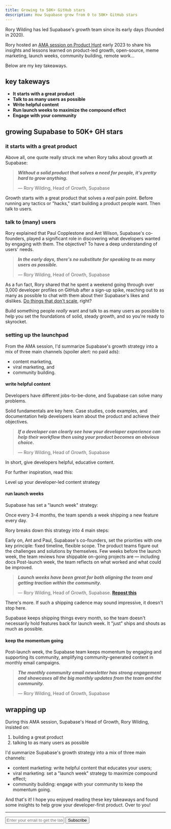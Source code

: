 ```yaml
---
title: Growing to 50K+ GitHub stars
description: How Supabase grew from 0 to 50K+ GitHub stars
---
```


Rory Wilding has led Supabase's growth team since its early days (founded in 2020).

Rory hosted an [AMA session on Product Hunt](https://www.producthunt.com/discussions/ama-session-on-product-led-growth-with-rory-head-of-growth-at-supabase) early 2023 to share his insights and lessons learned on product-led growth, open-source, meme marketing, launch weeks, community building, remote work…

Below are my key takeaways.

## key takeways

- **It starts with a great product**
- **Talk to as many users as possible**
- **Write helpful content**
- **Run launch weeks to maximize the compound effect**
- **Engage with your community**

## growing Supabase to 50K+ <Tooltip tip="GitHub">GH</Tooltip> stars

### it starts with a great product

Above all, one quote really struck me when Rory talks about growth at Supabase:

> **_Without a solid product that solves a need for people, it's pretty hard to grow anything._**
>
> — Rory Wilding, Head of Growth, Supabase

Growth starts with a great product that solves a _real_ pain point. Before running any tactics or "hacks," start building a product people want. Then talk to users.

### talk to (many) users

Rory explained that Paul Copplestone and Ant Wilson, Supabase's co-founders, played a significant role in discovering what developers wanted by engaging with them. The objective? To have a deep understanding of users' needs.

> **_In the early days, there's no substitute for speaking to as many users as possible._**
>
> — Rory Wilding, Head of Growth, Supabase

As a fun fact, Rory shared that he spent a weekend going through over 3,000 developer profiles on GitHub after a sign-up spike, reaching out to as many as possible to chat with them about their Supabase's likes and dislikes. [Do things that don't scale](http://paulgraham.com/ds.html), right?

Build something people _really_ want and talk to as many users as possible to help you set the foundations of solid, steady growth, and so you're ready to skyrocket.

### setting up the launchpad

From the AMA session, I'd summarize Supabase's growth strategy into a mix of three main channels (spoiler alert: no paid ads):
- content marketing,
- viral marketing, and
- community building.

#### **write helpful content**

Developers have different jobs-to-be-done, and Supabase can solve many problems.

Solid fundamentals are key here. Case studies, code examples, and documentation help developers learn about the product and achieve their objectives.

> **_If a developer can clearly see how your developer experience can help their workflow then using your product becomes an obvious choice._**
>
> — Rory Wilding, Head of Growth, Supabase

In short, give developers helpful, educative content.

For further inspiration, read this:

<Card title="Introduction to the DEV Content Framework" href="https://read.cv/fmerian/dev">
  Level up your developer-led content strategy
</Card>

#### **run launch weeks**

Supabase has set a "launch week" strategy:

Once every 3-4 months, the team spends a week shipping a new feature every day.

Rory breaks down this strategy into 4 main steps:

<Steps>
  <Step title="Set up the priorities">
    Early on, Ant and Paul, Supabase's co-founders, set the priorities with one key principle: fixed timeline, flexible scope.
  </Step>
  <Step title="Build">
    The product teams figure out the challenges and solutions by themselves.
  </Step>
  <Step title="Review on-going projects">
    Few weeks before the launch week, the team reviews how shippable on-going projects are — including docs
  </Step>
  <Step title="Reflect">
    Post-launch week, the team reflects on what worked and what could be improved.
  </Step>
</Steps>

> **_Launch weeks have been great for both aligning the team and getting traction within the community._**
>
> — Rory Wilding, Head of Growth, Supabase. **[Repost this](https://x.com/launchweekdev/status/1871224329121460610)**

There's more. If such a shipping cadence may sound impressive, it doesn't stop here.

Supabase keeps shipping things every month, so the team doesn't necessarily hold features back for launch week. It "just" ships and shouts as much as possible.

#### **keep the momentum going**

Post-launch week, the Supabase team keeps momentum by engaging and supporting its community, amplifying community-generated content in monthly email campaigns.

> **_The monthly community email newsletter has strong engagement and showcases all the big monthly updates from the team and the community._**
>
> — Rory Wilding, Head of Growth, Supabase

## wrapping up

During this AMA session, Supabase's Head of Growth, Rory Wilding, insisted on:
1. building a great product
2. talking to as many users as possible

I'd summarize Supabase's growth strategy into a mix of three main channels:

- content marketing: write helpful content that educates your users;
- viral marketing: set a "launch week" strategy to maximize compound effect;
- community building: engage with your community to keep the momentum going.

And that's it! I hope you enjoyed reading these key takeaways and found some insights to help grow your developer-first product. Over to you!

---

<form
  action="https://buttondown.com/api/emails/embed-subscribe/launchweek.dev"
  method="post"
  target="popupwindow"
  onsubmit="window.open('https://buttondown.com/launchweek.dev', 'popupwindow')"
  class="embeddable-buttondown-form"
>
  <input
    type="email"
    name="email"
    placeholder="Enter your email to get the latest updates"
    id="bd-email"
  />
  <input type="submit" value="Subscribe" />
</form>
